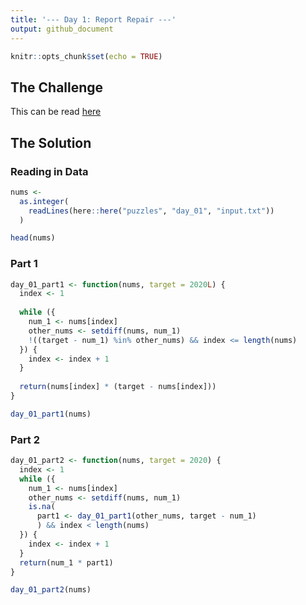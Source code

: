```yaml
---
title: '--- Day 1: Report Repair ---'
output: github_document
---
```


```r
knitr::opts_chunk$set(echo = TRUE)
```

## The Challenge

This can be read [here](https://adventofcode.com/2020/day/1)

## The Solution

### Reading in Data

```r
nums <- 
  as.integer(
    readLines(here::here("puzzles", "day_01", "input.txt"))
  )

head(nums)
```

### Part 1

```r

day_01_part1 <- function(nums, target = 2020L) {
  index <- 1
  
  while ({
    num_1 <- nums[index]
    other_nums <- setdiff(nums, num_1)
    !((target - num_1) %in% other_nums) && index <= length(nums)
  }) {
    index <- index + 1
  }
  
  return(nums[index] * (target - nums[index]))
}

day_01_part1(nums)
```

### Part 2

```r
day_01_part2 <- function(nums, target = 2020) {
  index <- 1
  while ({
    num_1 <- nums[index]
    other_nums <- setdiff(nums, num_1)
    is.na(
      part1 <- day_01_part1(other_nums, target - num_1)
      ) && index < length(nums)
  }) {
    index <- index + 1
  }
  return(num_1 * part1)
}

day_01_part2(nums)
```

